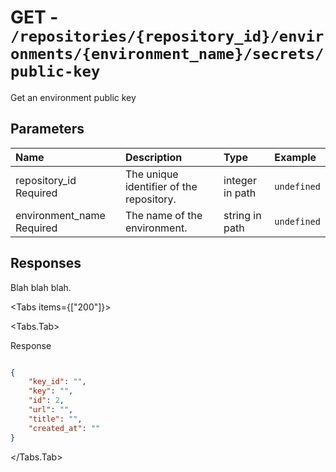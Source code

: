 
# GET - `/repositories/{repository_id}/environments/{environment_name}/secrets/public-key`

Get an environment public key

## Parameters

| Name | Description | Type | Example |
| :---- | :---- | :---- | :---- |
| repository_id <span class="bg-blue-100 text-blue-800 text-xs font-medium me-2 px-2.5 py-0.5 rounded dark:bg-blue-900 dark:text-blue-300">Required</span> | The unique identifier of the repository. | integer in path | `undefined` |
| environment_name <span class="bg-blue-100 text-blue-800 text-xs font-medium me-2 px-2.5 py-0.5 rounded dark:bg-blue-900 dark:text-blue-300">Required</span> | The name of the environment. | string in path | `undefined` |

## Responses

Blah blah blah.

<Tabs items={["200"]}>

<Tabs.Tab>

Response

```json

{
    "key_id": "",
    "key": "",
    "id": 2,
    "url": "",
    "title": "",
    "created_at": ""
}

```

</Tabs.Tab>

</Tabs>